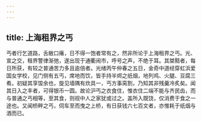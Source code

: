 ```yaml
---
---
---
```

title: 上海租界之丐
---



丐者行乞道路，舌敝口瘏，日不得一饱者常有之，然非所论于上海租界之丐。光、宣之交，租界警律渐弛，遂出现于通衢闹市，呼号之声，不绝于耳。其桀黠者，每日所获，有较之普通苦力多且逾倍者。光绪丙午仲春之五日，金奇中道经穿虹浜爱国女学校，见门侧有五丐，席地而饮，皆手持半烬之纸烟，地列鸡、火腿、豆腐三肴。初疑其享馂余也，旋见墙隅有炊具一，丐方事脔割，乃知其非残羹冷炙矣。闻其日入之丰者，可得银币一圆。故论沪丐之衣食住，惟衣住二端不能与齐民齿，而与普通之丐相等，至其食，则视中人之家犹或过之。盖所入既饶，仅消费于食之一途也。又闻桥畔之丐，伺车至而曳之上桥，有日获钱六七百文者，亦惟耗于纸烟与酒而已。